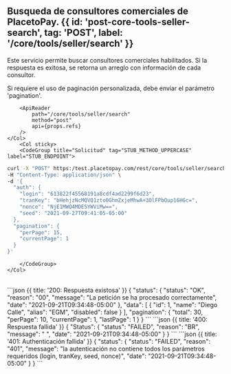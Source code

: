 


## Busqueda de consultores comerciales de PlacetoPay. {{ id: 'post-core-tools-seller-search', tag: 'POST', label: '/core/tools/seller/search' }}

<Row>
    <Col>
        Este servicio permite buscar consultores comerciales habilitados.
Si la respuesta es exitosa, se retorna un arreglo con información de cada consultor.

Si requiere el uso de paginación personalizada, debe enviar el parámetro 'pagination'.
    
        <ApiReader
            path="/core/tools/seller/search"
            method="post"
            api={props.refs}
        />
    </Col>
        <Col sticky>
        <CodeGroup title="Solicitud" tag="STUB_METHOD_UPPERCASE" label="STUB_ENDPOINT">
```bash {{title: 'Búsqueda consultores comerciales'}}
curl -X "POST" https:/test.placetopay.com/rest/core/tools/seller/search \
-H "Content-Type: application/json" \
-d '{
  "auth": {
    "login": "613822f45568191a8cdf4ad2299f6d23",
    "tranKey": "bHehjzNcMQVQ1zto0GhmZxjeMhwA+3OlFPbOup16HGc=",
    "nonce": "NjE1MWQ4MDE5YWViMw==",
    "seed": "2021-09-27T09:41:05-05:00"
  },
  "pagination": {
    "perPage": 15,
    "currentPage": 1
  }
}'
```
        </CodeGroup>
    </Col>
</Row>

<Row>
    <Col>
        <ApiReader
            path="/core/tools/seller/search"
            method="post"
            type="response"
            api={props.refs}
        />
    </Col>
        <Col sticky>
        <br />
        <CodeGroup title="Respuesta">
```json {{ title: '200: Respuesta existosa' }}
{
  "status": {
    "status": "OK",
    "reason": "00",
    "message": "La petición se ha procesado correctamente",
    "date": "2021-09-21T09:34:48-05:00"
  },
  "data": [
    {
      "id": 1,
      "name": "Diego Calle",
      "alias": "EGM",
      "disabled": false
    }
  ],
  "pagination": {
    "total": 30,
    "perPage": 10,
    "currentPage": 1,
    "lastPage": 1
  }
}
```
```json {{ title: '400: Respuesta fallida' }}
{
  "Status": {
    "status": "FAILED",
    "reason": "BR",
    "message": " ",
    "date": "2021-09-21T09:34:48-05:00"
  }
}
```
```json {{ title: '401: Authenticación fallida' }}
{
  "status": {
    "status": "FAILED",
    "reason": "401",
    "message": "la autenticación no contiene todos los parámetros requeridos (login, tranKey, seed, nonce)",
    "date": "2021-09-21T09:34:48-05:00"
  }
}
```
        </CodeGroup>
    </Col>
</Row>

